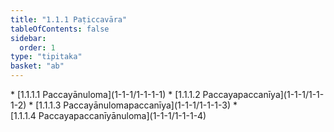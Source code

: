```yaml
---
title: "1.1.1 Paṭiccavāra"
tableOfContents: false
sidebar:
  order: 1
type: "tipitaka"
basket: "ab"
---
```



<DynamicBreadcrumb />



<TableOfContents>
* [1.1.1.1 Paccayānuloma](1-1-1/1-1-1-1)
* [1.1.1.2 Paccayapaccanīya](1-1-1/1-1-1-2)
* [1.1.1.3 Paccayānulomapaccanīya](1-1-1/1-1-1-3)
* [1.1.1.4 Paccayapaccanīyānuloma](1-1-1/1-1-1-4)
</TableOfContents>
